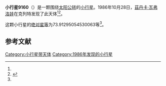 {{Infobox planet
| bgcolour = #FFFFC0
| name = 9160
| symbol = 
| image = 
| caption = 
| discovery = yes
| discovery_ref = 
| discoverer = [[茲丹卡·瓦弗洛娃|茲丹卡·瓦弗洛娃]]
| discovery_site = [[克列特|克列特]] 
| discovered = 1986年10月28日
| designations = yes
| mp_name = 
| named_after = 
| alt_names = 1986 UH3/ 1986 TF12 / 1990 RZ1
| mp_category = [[主带小行星|主带小行星]]
| orbit_ref = <ref name="a">[http://ssd.jpl.nasa.gov/sbdb.cgi?sstr=9160 9160] {{Wayback|url=http://ssd.jpl.nasa.gov/sbdb.cgi?sstr=9160 |date=20210814014027 }}，小行星數據庫瀏覽器（JPL Small-Body Database Browser）－[[美国国家航空航天局|美国国家航空航天局]]喷气推进实验室</ref>
| epoch = 2456400.5 (2013年4月18日更新)
| aphelion = {{convert|3.183836251881856|AU|km|3|abbr=on|lk=out}}
| perihelion = {{convert|1.95263847614685|AU|km|3|abbr=on}}
| semimajor = {{convert|2.568237364014353|AU|km|3|abbr=on}}
| eccentricity = 0.239697038
| period = 1503.319071 [[日|日]]<br />4.12[[儒略年|儒略年]]
| avg_speed = 
| inclination = .6978333759159144
| asc_node = 312.1541957208714
| mean_anomaly = 
| arg_peri = 73.91295054530063
| satellites = 
| physical_characteristics = yes
| dimensions = 
| mass = 
| density = 
| surface_grav = 
| escape_velocity = 
| sidereal_day = 
| axial_tilt = 
| pole_ecliptic_lat = 
| pole_ecliptic_lon = 
| albedo = 
| temperatures= 
| temp_name1 = 
| mean_temp_1 = 
| max_temp_1 = 
| temp_name2 = 
| max_temp_2 = 
| spectral_type = 
| abs_magnitude = 73.91295054530063
}}

'''小行星9160'''（{{lang-en|9160}}）是一颗围绕[[太阳|太阳]][[公转|公转]]的[[小行星|小行星]]。1986年10月28日，[[茲丹卡·瓦弗洛娃|茲丹卡·瓦弗洛娃]]在克列特发现了此天体<ref name="a" /><ref>{{cite news|title=小行星列表|url=http://cfa-www.harvard.edu/iau/lists/NumberedMPs.txt|accessdate=2013-07-08|newspaper=哈佛大学|archive-date=2008-05-17|archive-url=https://web.archive.org/web/20080517010638/http://cfa-www.harvard.edu/iau/lists/NumberedMPs.txt|dead-url=no}}</ref>。

这颗小行星的[[绝对星等|绝对星等]]为73.91295054530063等<ref name="a" />。

==参考文献==
{{reflist}}
{{Minor Planet Number|[[小行星9159|小行星9159]]|[[小行星9161|小行星9161]]}}

{{小天体}}

[[Category:小行星带天体|Category:小行星带天体]]
[[Category:1986年发现的小行星|Category:1986年发现的小行星]]

{{asteroid-stub}}